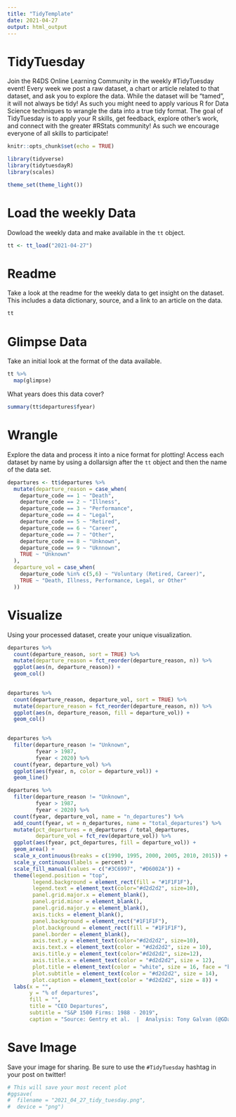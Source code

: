 ```yaml
---
title: "TidyTemplate"
date: 2021-04-27
output: html_output
---
```


# TidyTuesday

Join the R4DS Online Learning Community in the weekly #TidyTuesday event!
Every week we post a raw dataset, a chart or article related to that dataset, and ask you to explore the data.
While the dataset will be “tamed”, it will not always be tidy! As such you might need to apply various R for Data Science techniques to wrangle the data into a true tidy format.
The goal of TidyTuesday is to apply your R skills, get feedback, explore other’s work, and connect with the greater #RStats community!
As such we encourage everyone of all skills to participate!

```r

knitr::opts_chunk$set(echo = TRUE)

library(tidyverse)
library(tidytuesdayR)
library(scales)

theme_set(theme_light())

```

# Load the weekly Data

Dowload the weekly data and make available in the `tt` object.

```r

tt <- tt_load("2021-04-27")

```


# Readme

Take a look at the readme for the weekly data to get insight on the dataset.
This includes a data dictionary, source, and a link to an article on the data.

```r

tt

```


# Glimpse Data

Take an initial look at the format of the data available.

```r

tt %>% 
  map(glimpse)

```

What years does this data cover?

```r
summary(tt$departures$fyear)
```


# Wrangle

Explore the data and process it into a nice format for plotting! Access each dataset by name by using a dollarsign after the `tt` object and then the name of the data set.

```r

departures <- tt$departures %>%
  mutate(departure_reason = case_when(
    departure_code == 1 ~ "Death",
    departure_code == 2 ~ "Illness",
    departure_code == 3 ~ "Performance",
    departure_code == 4 ~ "Legal",
    departure_code == 5 ~ "Retired",
    departure_code == 6 ~ "Career",
    departure_code == 7 ~ "Other",
    departure_code == 8 ~ "Unknown",
    departure_code == 9 ~ "Uknnown",
    TRUE ~ "Unknown"
  ),
  departure_vol = case_when(
    departure_code %in% c(5,6) ~ "Voluntary (Retired, Career)",
    TRUE ~ "Death, Illness, Performance, Legal, or Other"
  ))

```


# Visualize

Using your processed dataset, create your unique visualization.

```r

departures %>%
  count(departure_reason, sort = TRUE) %>%
  mutate(departure_reason = fct_reorder(departure_reason, n)) %>%  
  ggplot(aes(n, departure_reason)) +
  geom_col()
  
```

```r

departures %>%
  count(departure_reason, departure_vol, sort = TRUE) %>%
  mutate(departure_reason = fct_reorder(departure_reason, n)) %>%  
  ggplot(aes(n, departure_reason, fill = departure_vol)) +
  geom_col()
  
```

```r
departures %>%
  filter(departure_reason != "Unknown",
         fyear > 1987,
         fyear < 2020) %>%
  count(fyear, departure_vol) %>%
  ggplot(aes(fyear, n, color = departure_vol)) +
  geom_line()
```

```r
departures %>%
  filter(departure_reason != "Unknown",
         fyear > 1987,
         fyear < 2020) %>%
  count(fyear, departure_vol, name = "n_departures") %>%
  add_count(fyear, wt = n_departures, name = "total_departures") %>%
  mutate(pct_departures = n_departures / total_departures,
         departure_vol = fct_rev(departure_vol)) %>%
  ggplot(aes(fyear, pct_departures, fill = departure_vol)) +
  geom_area() +
  scale_x_continuous(breaks = c(1990, 1995, 2000, 2005, 2010, 2015)) +
  scale_y_continuous(labels = percent) +
  scale_fill_manual(values = c("#3C6997", "#D6002A")) +
  theme(legend.position = "top",
        legend.background = element_rect(fill = "#1F1F1F"),
        legend.text = element_text(color="#d2d2d2", size=10),
        panel.grid.major.x = element_blank(), 
        panel.grid.minor = element_blank(), 
        panel.grid.major.y = element_blank(), 
        axis.ticks = element_blank(),
        panel.background = element_rect("#1F1F1F"),
        plot.background = element_rect(fill = "#1F1F1F"),
        panel.border = element_blank(),
        axis.text.y = element_text(color="#d2d2d2", size=10),
        axis.text.x = element_text(color = "#d2d2d2", size = 10),
        axis.title.y = element_text(color="#d2d2d2", size=12),
        axis.title.x = element_text(color = "#d2d2d2", size = 12),
        plot.title = element_text(color = "white", size = 16, face = "bold"),
        plot.subtitle = element_text(color = "#d2d2d2", size = 14),
        plot.caption = element_text(color = "#d2d2d2", size = 8)) +
  labs(x = "",
       y = "% of departures",
       fill = "",
       title = "CEO Departures",
       subtitle = "S&P 1500 Firms: 1988 - 2019",
       caption = "Source: Gentry et al.  |  Analysis: Tony Galvan (@GDataScience1)")
```


# Save Image

Save your image for sharing. Be sure to use the `#TidyTuesday` hashtag in your post on twitter! 

```r

# This will save your most recent plot
#ggsave(
#  filename = "2021_04_27_tidy_tuesday.png",
#  device = "png")

```
